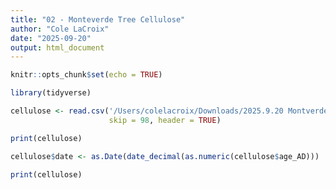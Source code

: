 ```yaml
---
title: "02 - Monteverde Tree Cellulose"
author: "Cole LaCroix"
date: "2025-09-20"
output: html_document
---
```


```r
knitr::opts_chunk$set(echo = TRUE)

library(tidyverse)
```

```r
cellulose <- read.csv('/Users/colelacroix/Downloads/2025.9.20 Montverde Cloud Forest Tree Cellulose.csv', 
                      skip = 98, header = TRUE)

print(cellulose)
```
```r
cellulose$date <- as.Date(date_decimal(as.numeric(cellulose$age_AD)))

print(cellulose)
```

